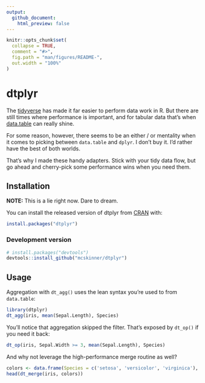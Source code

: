 ```yaml
---
output:
  github_document:
    html_preview: false
---
```


<!-- README.md is generated from README.Rmd. Please edit that file -->

```r
knitr::opts_chunk$set(
  collapse = TRUE,
  comment = "#>",
  fig.path = "man/figures/README-",
  out.width = "100%"
)
```
# dtplyr

<!-- badges: start -->
<!-- badges: end -->

The [tidyverse](https://www.tidyverse.org) has made it far easier to perform data work in R.
But there are still times where performance is important, and for tabular data that's when
[data.table](https://github.com/Rdatatable/data.table) can really shine.

For some reason, however, there seems to be an either / or mentality when it comes to picking between `data.table` and `dplyr`.
I don't buy it. I'd rather have the best of both worlds.

That's why I made these handy adapters. Stick with your tidy data flow, but go ahead and cherry-pick some performance wins when you need them.

## Installation

**NOTE:** This is a lie right now. Dare to dream.

You can install the released version of dtplyr from [CRAN](https://CRAN.R-project.org) with:

```r
install.packages("dtplyr")
```

### Development version

```r
# install.packages("devtools")
devtools::install_github("mcskinner/dtplyr")
```

## Usage

Aggregation with `dt_agg()` uses the lean syntax you're used to from `data.table`:

```r
library(dtplyr)
dt_agg(iris, mean(Sepal.Length), Species)
```

You'll notice that aggregation skipped the filter. That's exposed by `dt_op()` if you need it back:

```r
dt_op(iris, Sepal.Width >= 3, mean(Sepal.Length), Species)
```

And why not leverage the high-performance merge routine as well?

```r
colors <- data.frame(Species = c('setosa', 'versicolor', 'virginica'), Color = c('baby blue', 'lavender', 'purple'))
head(dt_merge(iris, colors))
```
